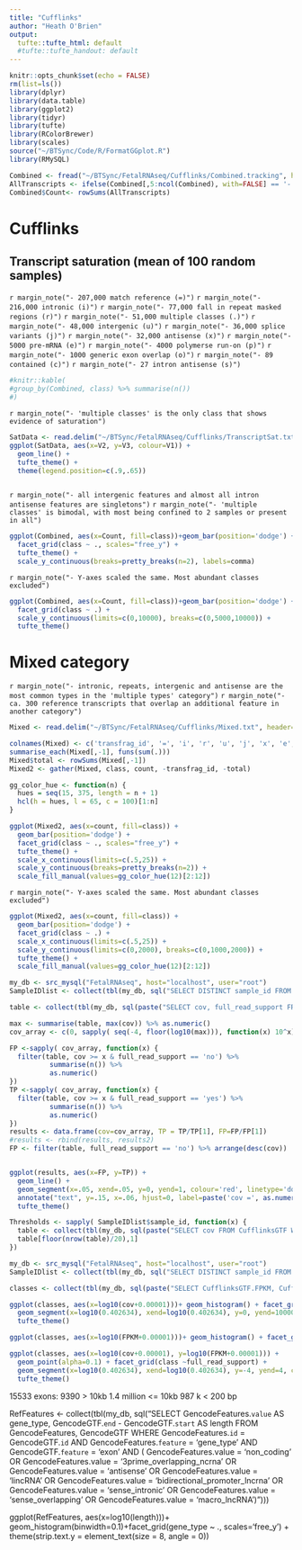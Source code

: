 ```yaml
---
title: "Cufflinks"
author: "Heath O'Brien"
output:
  tufte::tufte_html: default
  #tufte::tufte_handout: default
---
```

<!-- see http://rstudio.github.io/tufte/ for info about tufte -->
```r
knitr::opts_chunk$set(echo = FALSE)
rm(list=ls())
library(dplyr)
library(data.table)
library(ggplot2)
library(tidyr)
library(tufte)
library(RColorBrewer)
library(scales)
source("~/BTSync/Code/R/FormatGGplot.R")
library(RMySQL)

```


```r
Combined <- fread("~/BTSync/FetalRNAseq/Cufflinks/Combined.tracking", header=FALSE)
AllTranscripts <- ifelse(Combined[,5:ncol(Combined), with=FALSE] == '-', 0, 1)
Combined$Count<- rowSums(AllTranscripts)

```

# Cufflinks
## Transcript saturation (mean of 100 random samples) 
`r margin_note("- 207,000 match reference (=)")`
`r margin_note("- 216,000 intronic (i)")`
`r margin_note("- 77,000 fall in repeat masked regions (r)")`
`r margin_note("- 51,000 multiple classes (.)")`
`r margin_note("- 48,000 intergenic (u)")`
`r margin_note("- 36,000 splice variants (j)")`
`r margin_note("- 32,000 antisense (x)")`
`r margin_note("- 5000 pre-mRNA (e)")`
`r margin_note("- 4000 polymerse run-on (p)")`
`r margin_note("- 1000 generic exon overlap (o)")`
`r margin_note("- 89 contained (c)")`
`r margin_note("- 27 intron antisense (s)")`


```r
#knitr::kable(
#group_by(Combined, class) %>% summarise(n())
#)
```

`r margin_note("- 'multiple classes' is the only class that shows evidence of saturation")`

``` r
SatData <- read.delim("~/BTSync/FetalRNAseq/Cufflinks/TranscriptSat.txt", header=FALSE)
ggplot(SatData, aes(x=V2, y=V3, colour=V1)) + 
  geom_line() + 
  tufte_theme() +
  theme(legend.position=c(.9,.65)) 
 
```

`r margin_note("- all intergenic features and almost all intron antisense features are singletons")`
`r margin_note("- 'multiple classes' is bimodal, with most being confined to 2 samples or present in all")`

``` r
ggplot(Combined, aes(x=Count, fill=class))+geom_bar(position='dodge') +
  facet_grid(class ~ ., scales="free_y") + 
  tufte_theme() +
  scale_y_continuous(breaks=pretty_breaks(n=2), labels=comma)
```

`r margin_note("- Y-axes scaled the same. Most abundant classes excluded")`
``` r
ggplot(Combined, aes(x=Count, fill=class))+geom_bar(position='dodge') +
  facet_grid(class ~ .) + 
  scale_y_continuous(limits=c(0,10000), breaks=c(0,5000,10000)) +
  tufte_theme()

```

# Mixed category
`r margin_note("- intronic, repeats, intergenic and antisense are the most common types in the 'multiple types' category")`
`r margin_note("- ca. 300 reference transcripts that overlap an additional feature in another category")`
```r
Mixed <- read.delim("~/BTSync/FetalRNAseq/Cufflinks/Mixed.txt", header=FALSE)

colnames(Mixed) <- c('transfrag_id', '=', 'i', 'r', 'u', 'j', 'x', 'e', 'p', 'o', 'c', 's')
summarise_each(Mixed[,-1], funs(sum(.)))
Mixed$total <- rowSums(Mixed[,-1])
Mixed2 <- gather(Mixed, class, count, -transfrag_id, -total)

gg_color_hue <- function(n) {
  hues = seq(15, 375, length = n + 1)
  hcl(h = hues, l = 65, c = 100)[1:n]
}

```

```r
ggplot(Mixed2, aes(x=count, fill=class)) +
  geom_bar(position='dodge') +
  facet_grid(class ~ ., scales="free_y") +
  tufte_theme() +
  scale_x_continuous(limits=c(.5,25)) +
  scale_y_continuous(breaks=pretty_breaks(n=2)) +
  scale_fill_manual(values=gg_color_hue(12)[2:12])
```

`r margin_note("- Y-axes scaled the same. Most abundant classes excluded")`
``` r
ggplot(Mixed2, aes(x=count, fill=class)) +
  geom_bar(position='dodge') +
  facet_grid(class ~ .) +
  scale_x_continuous(limits=c(.5,25)) +
  scale_y_continuous(limits=c(0,2000), breaks=c(0,1000,2000)) +
  tufte_theme() +
  scale_fill_manual(values=gg_color_hue(12)[2:12])


```

```r
my_db <- src_mysql("FetalRNAseq", host="localhost", user="root")
SampleIDlist <- collect(tbl(my_db, sql("SELECT DISTINCT sample_id FROM CufflinksGTF")))

table <- collect(tbl(my_db, sql(paste("SELECT cov, full_read_support FROM CufflinksGTF WHERE gene_id LIKE 'ENSG%' AND feature = 'transcript' AND sample_id = '", SampleIDlist$sample_id[2], "'", sep="" ))))

max <- summarise(table, max(cov)) %>% as.numeric()
cov_array <- c(0, sapply( seq(-4, floor(log10(max))), function(x) 10^x))

FP <-sapply( cov_array, function(x) {
  filter(table, cov >= x & full_read_support == 'no') %>% 
          summarise(n()) %>% 
          as.numeric()
})
TP <-sapply( cov_array, function(x) {
  filter(table, cov >= x & full_read_support == 'yes') %>% 
          summarise(n()) %>% 
          as.numeric()
})
results <- data.frame(cov=cov_array, TP = TP/TP[1], FP=FP/FP[1])
#results <- rbind(results, results2)
FP <- filter(table, full_read_support == 'no') %>% arrange(desc(cov))


ggplot(results, aes(x=FP, y=TP)) + 
  geom_line() + 
  geom_segment(x=.05, xend=.05, y=0, yend=1, colour='red', linetype='dotted') +
  annotate("text", y=.15, x=.06, hjust=0, label=paste('cov =', as.numeric(FP[floor(nrow(FP)/20),1]))) +
  tufte_theme()

Thresholds <- sapply( SampleIDlist$sample_id, function(x) {
  table <- collect(tbl(my_db, sql(paste("SELECT cov FROM CufflinksGTF WHERE gene_id LIKE 'ENSG%' AND feature = 'transcript' AND full_read_support = 'no' AND sample_id = '", x, "' ORDER BY cov DESC", sep="" ))))
  table[floor(nrow(table)/20),1]
})  
```

```r
my_db <- src_mysql("FetalRNAseq", host="localhost", user="root")
SampleIDlist <- collect(tbl(my_db, sql("SELECT DISTINCT sample_id FROM CufflinksGTF")))

classes <- collect(tbl(my_db, sql(paste("SELECT CufflinksGTF.FPKM, CufflinksGTF.cov, CufflinksGTF.full_read_support, Cufflinks.class FROM CufflinksGTF, Cufflinks WHERE CufflinksGTF.transcript_id = Cufflinks.transcript_id AND feature = 'transcript' AND Cufflinks.sample_id = CufflinksGTF.sample_id AND CufflinksGTF.sample_id = '", SampleIDlist$sample_id[3], "'", sep="" ))))

ggplot(classes, aes(x=log10(cov+0.00001)))+ geom_histogram() + facet_grid(class ~full_read_support, scales = 'free_y') +
  geom_segment(x=log10(0.402634), xend=log10(0.402634), y=0, yend=100000, colour='red', linetype='dotted') +
  tufte_theme()

ggplot(classes, aes(x=log10(FPKM+0.00001)))+ geom_histogram() + facet_grid(class ~full_read_support, scales = 'free_y')

ggplot(classes, aes(x=log10(cov+0.00001), y=log10(FPKM+0.00001))) + 
  geom_point(alpha=0.1) + facet_grid(class ~full_read_support) +
  geom_segment(x=log10(0.402634), xend=log10(0.402634), y=-4, yend=4, colour='red', linetype='dotted') +
  tufte_theme()

```
15533 exons:
9390 > 10kb
1.4 million <= 10kb
987 k < 200 bp

RefFeatures <- collect(tbl(my_db, sql("SELECT GencodeFeatures.`value` AS gene_type, GencodeGTF.`end` - GencodeGTF.`start` AS length FROM GencodeFeatures, GencodeGTF WHERE GencodeFeatures.`id` = GencodeGTF.`id` AND GencodeFeatures.`feature` = 'gene_type' AND GencodeGTF.`feature` = 'exon' AND ( GencodeFeatures.value = 'non_coding' OR GencodeFeatures.value = '3prime_overlapping_ncrna' OR GencodeFeatures.value = 'antisense' OR GencodeFeatures.value = 'lincRNA' OR GencodeFeatures.value = 'bidirectional_promoter_lncrna' OR GencodeFeatures.value = 'sense_intronic' OR GencodeFeatures.value = 'sense_overlapping' OR GencodeFeatures.value = 'macro_lncRNA')")))

ggplot(RefFeatures, aes(x=log10(length)))+ geom_histogram(binwidth=0.1)+facet_grid(gene_type ~ ., scales='free_y') + theme(strip.text.y = element_text(size = 8, angle = 0))
